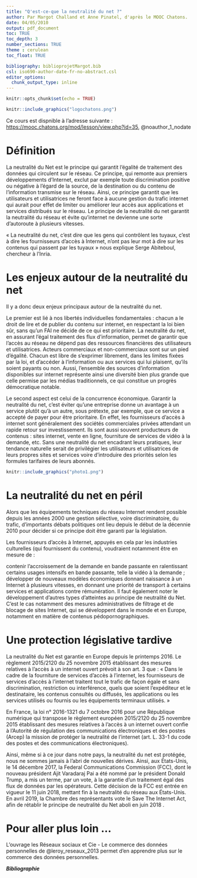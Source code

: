 ```yaml
---
title: "Q'est-ce-que la neutralité du net ?"
author: Par Margot Challand et Anne Pinatel, d'après le MOOC Chatons.
date: 04/05/2010
output: pdf_document 
toc: TRUE
toc_depth: 3
number_sections: TRUE
theme : cerulean
toc_float: TRUE

bibliography: biblioprojetMargot.bib 
csl: iso690-author-date-fr-no-abstract.csl
editor_options: 
  chunk_output_type: inline
---
```


```r
knitr::opts_chunk$set(echo = TRUE)
```

```r
knitr::include_graphics("logochatons.png")
```

Ce cours est dispnible à l'adresse suivante : <https://mooc.chatons.org/mod/lesson/view.php?id=35>, @noauthor_1_nodate

# Définition

La neutralité du Net est le principe qui garantit l’égalité de traitement des données qui circulent sur le réseau. Ce principe, qui remonte aux premiers développements d’Internet, exclut par exemple toute discrimination positive ou négative à l'égard de la source, de la destination ou du contenu de l'information transmise sur le réseau. Ainsi, ce principe garantit que les utilisateurs et utilisatrices ne feront face à aucune gestion du trafic internet qui aurait pour effet de limiter ou améliorer leur accès aux applications et services distribués sur le réseau. Le principe de la neutralité du net garantit la neutralité du réseau et évite qu’internet ne devienne une sorte d’autoroute à plusieurs vitesses.

« La neutralité du net, c’est dire que les gens qui contrôlent les tuyaux, c’est à dire les fournisseurs d’accès à Internet, n’ont pas leur mot à dire sur les contenus qui passent par les tuyaux » nous explique Serge Abiteboul, chercheur à l’Inria.


# Les enjeux autour de la neutralité du net

Il y a donc deux enjeux principaux autour de la neutralité du net.

Le premier est lié à nos libertés individuelles fondamentales : chacun a le droit de lire et de publier du contenu sur internet, en respectant la loi bien sûr, sans qu’un FAI ne décide de ce qui est prioritaire. La neutralité du net, en assurant l'égal traitement des flux d'information, permet de garantir que l'accès au réseau ne dépend pas des ressources financières des utilisateurs et utilisatrices. Acteurs commerciaux et non-commerciaux sont sur un pied d'égalité. Chacun est libre de s'exprimer librement, dans les limites fixées par la loi, et d'accéder à l'information ou aux services qui lui plaisent, qu'ils soient payants ou non. Aussi, l'ensemble des sources d'information disponibles sur internet représente ainsi une diversité bien plus grande que celle permise par les médias traditionnels, ce qui constitue un progrès démocratique notable.

Le second aspect est celui de la concurrence économique. Garantir la neutralité du net, c’est éviter qu’une entreprise donne un avantage à un service plutôt qu’à un autre, sous prétexte, par exemple, que ce service a accepté de payer pour être prioritaire. En effet, les fournisseurs d'accès à internet sont généralement des sociétés commerciales privées attendant un rapide retour sur investissement. Ils sont aussi souvent producteurs de contenus : sites internet, vente en ligne, fourniture de services de vidéo à la demande, etc. Sans une neutralité du net encadrant leurs pratiques, leur tendance naturelle serait de privilégier les utilisateurs et utilisatrices de leurs propres sites et services voire d’introduire des priorités selon les formules tarifaires de leurs abonnés.


```r
knitr::include_graphics("photo1.png")
```


# La neutralité du net en péril

Alors que les équipements techniques du réseau Internet rendent possible depuis les années 2000 une gestion sélective, voire discriminatoire, du trafic, d'importants débats politiques ont lieu depuis le début de la décennie 2010 pour décider si ce principe doit être garanti par la législation.

Les fournisseurs d’accès à Internet, appuyés en cela par les industries culturelles (qui fournissent du contenu), voudraient notamment être en mesure de :

contenir l’accroissement de la demande en bande passante en ralentissant certains usages intensifs en bande passante, telle la vidéo à la demande ;
développer de nouveaux modèles économiques donnant naissance à un Internet à plusieurs vitesses, en donnant une priorité de transport à certains services et applications contre rémunération.
Il faut également noter le développement d’autres types d’atteintes au principe de neutralité du Net. C’est le cas notamment des mesures administratives de filtrage et de blocage de sites Internet, qui se développent dans le monde et en Europe, notamment en matière de contenus pédopornographiques.

# Une protection législative tardive

La neutralité du Net est garantie en Europe depuis le printemps 2016. Le règlement 2015/2120 du 25 novembre 2015 établissant des mesures relatives à l’accès à un internet ouvert prévoit à son art. 3 que : « Dans le cadre de la fourniture de services d’accès à l’internet, les fournisseurs de services d’accès à l’internet traitent tout le trafic de façon égale et sans discrimination, restriction ou interférence, quels que soient l’expéditeur et le destinataire, les contenus consultés ou diffusés, les applications ou les services utilisés ou fournis ou les équipements terminaux utilisés. »

En France, la loi n° 2016-1321 du 7 octobre 2016 pour une République numérique qui transpose le règlement européen 2015/2120 du 25 novembre 2015 établissant des mesures relatives à l’accès à un internet ouvert confie à l'Autorité de régulation des communications électroniques et des postes (Arcep) la mission de protéger la neutralité de l'internet (art. L. 33-1 du code des postes et des communications électroniques).

Ainsi, même si à ce jour dans notre pays,  la neutralité du net est protégée, nous ne sommes jamais à l'abri de nouvelles dérives. Ainsi, aux États-Unis, le 14 décembre 2017, la Federal Communications Commission (FCC), dont le nouveau président Ajit Varadaraj Pai a été nommé par le président Donald Trump, a mis un terme, par un vote, à la garantie d’un traitement égal des flux de données par les opérateurs. Cette décision de la FCC est entrée en vigueur le 11 juin 2018, mettant fin à la neutralité du réseau aux États-Unis. En avril 2019, la Chambre des représentants vote le Save The Internet Act, afin de rétablir le principe de neutralité du Net aboli en juin 2018 .

# Pour aller plus loin ...

L'ouvrage les Réseaux sociaux et Cie - Le commerce des données personnelles de @leroy_reseaux_2013 permet d'en apprendre plus sur le commerce des données personnelles.


***Bibliographie***



